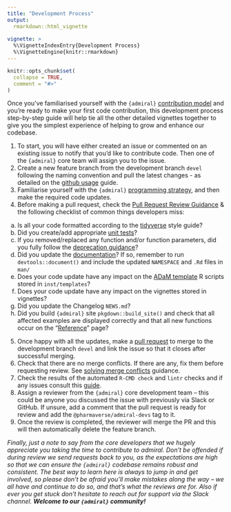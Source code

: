```yaml
---
title: "Development Process"
output:
  rmarkdown::html_vignette
    
vignette: >
  %\VignetteIndexEntry{Development Process}
  %\VignetteEngine{knitr::rmarkdown}
---
```


```r
knitr::opts_chunk$set(
  collapse = TRUE,
  comment = "#>"
)
```

Once you’ve familiarised yourself with the `{admiral}` [contribution model](https://pharmaverse.github.io/admiral/articles/contribution_model.html) and you’re ready to make your first code contribution, this development process step-by-step guide will help tie all the other detailed vignettes together to give you the simplest experience of helping to grow and enhance our codebase.

1. To start, you will have either created an issue or commented on an existing issue to notify that you’d like to contribute code. Then one of the `{admiral}` core team will assign you to the issue.
2. Create a new feature branch from the development branch `devel` following the naming convention and pull the latest changes - as detailed on the [github usage](https://pharmaverse.github.io/admiral/articles/git_usage.html#working-with-feature-branches-1) guide.
3. Familiarise yourself with the `{admiral}` [programming strategy](https://pharmaverse.github.io/admiral/articles/programming_strategy.html), and then make the required code updates.
4. Before making a pull request, check the [Pull Request Review Guidance](https://pharmaverse.github.io/admiral/articles/pr_review_guidance.html) & the following checklist of common things developers miss:
  a. Is all your code formatted according to the [tidyverse](https://style.tidyverse.org/) style guide?
  b. Did you create/add appropriate [unit tests](https://pharmaverse.github.io/admiral/articles/unit_test_guidance.html#writing-unit-tests-in-admiral-)?
  c. If you removed/replaced any function and/or function parameters, did you fully follow the [deprecation guidance](https://pharmaverse.github.io/admiral/articles/programming_strategy.html#deprecation-1)?
  d. Did you update the [documentation](https://pharmaverse.github.io/admiral/articles/programming_strategy.html#function-header-documentation-)? If so, remember to run `devtools::document()` and include the updated `NAMESPACE` and `.Rd` files in `man/` 
  e. Does your code update have any impact on the [ADaM template](https://pharmaverse.github.io/admiral/articles/admiral.html#starting-a-script-1) R scripts stored in `inst/templates`?
  f. Does your code update have any impact on the vignettes stored in vignettes?
  g. Did you update the Changelog `NEWS.md`?
  h. Did you build `{admiral}` site `pkgdown::build_site()` and check that all affected examples are displayed correctly and that all new functions occur on the "[Reference](https://pharmaverse.github.io/admiral/reference/index.html)" page?
5. Once happy with all the updates, make a [pull request](https://pharmaverse.github.io/admiral/articles/git_usage.html#working-with-feature-branches-1) to merge to the development branch `devel` and link the issue so that it closes after successful merging.
6. Check that there are no merge conflicts. If there are any, fix them before requesting review. See [solving merge conflicts](https://pharmaverse.github.io/admiral/articles/git_usage.html#solving-merge-conflicts) guidance.
7. Check the results of the automated `R-CMD check` and `lintr` checks and if any issues consult this [guide](https://pharmaverse.github.io/admiral/articles/pr_review_guidance.html#common-r-cmd-check-issues-1).
8. Assign a reviewer from the `{admiral}` core development team – this could be anyone you discussed the issue with previously via Slack or GitHub. If unsure, add a comment that the pull request is ready for review and add the `@pharmaverse/admiral-devs` tag to it.
9. Once the review is completed, the reviewer will merge the PR and this will then automatically delete the feature branch.

_Finally, just a note to say from the core developers that we hugely appreciate you taking the time to contribute to admiral. Don’t be offended if during review we send requests back to you, as the expectations are high so that we can ensure the `{admiral}` codebase remains robust and consistent. The best way to learn here is always to jump in and get involved, so please don’t be afraid you’ll make mistakes along the way – we all have and continue to do so, and that’s what the reviews are for. Also if ever you get stuck don't hesitate to reach out for support via the Slack channel. **Welcome to our `{admiral}` community!**_

